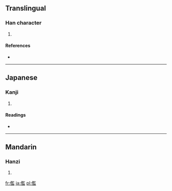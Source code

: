 ==Translingual==

===Han character===
{{Han char|rn=9|rad=人|as=14|sn=16|four=|canj=人尸戈廿 (OSIT), 人尸一廿 (OSMT)}}

# {{defn|Han|sort=人14}}

====References====
* {{Han ref|kx=0120.010|dkj=01229|dj=0253.160|hdz=10230.050|uh=5116|ud=20758}}

----

==Japanese==

===Kanji===
{{ja-kanji|grade=|rs=人14}}

# {{defn|Japanese|sort=人14}}

====Readings====
* {{ja-readings|on=[[らん]] (ran)|kun=[[みにくい]] (minikui)}}

----

==Mandarin==

===Hanzi===
{{cmn-hanzi|pin=[[lán]] ([[lan2]])|wg=lan<sup>2</sup>}}

# {{defn|Mandarin|sort=人14}}

[[fr:儖]]
[[ja:儖]]
[[pl:儖]]